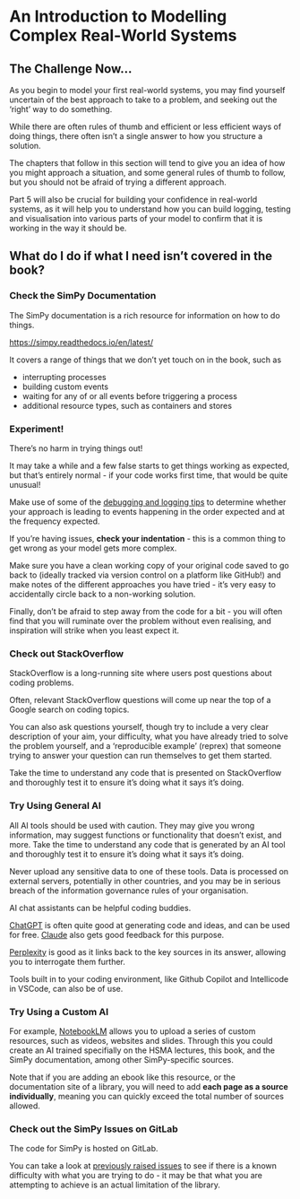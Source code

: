 # An Introduction to Modelling Complex Real-World Systems

## The Challenge Now...

As you begin to model your first real-world systems, you may find yourself uncertain of the best approach to take to a problem, and seeking out the 'right' way to do something.

While there are often rules of thumb and efficient or less efficient ways of doing things, there often isn't a single answer to how you structure a solution.

The chapters that follow in this section will tend to give you an idea of how you might approach a situation, and some general rules of thumb to follow, but you should not be afraid of trying a different approach.

:::{.callout-tip}
Part 5 will also be crucial for building your confidence in real-world systems, as it will help you to understand how you can build logging, testing and visualisation into various parts of your model to confirm that it is working in the way it should be.
:::

## What do I do if what I need isn't covered in the book?

### Check the SimPy Documentation

The SimPy documentation is a rich resource for information on how to do things.

<https://simpy.readthedocs.io/en/latest/>

It covers a range of things that we don't yet touch on in the book, such as

- interrupting processes
- building custom events
- waiting for any of or all events before triggering a process
- additional resource types, such as containers and stores

### Experiment!

There's no harm in trying things out!

It may take a while and a few false starts to get things working as expected, but that's entirely normal - if your code works first time, that would be quite unusual!

Make use of some of the [debugging and logging tips](basic_debugging_tactics.qmd) to determine whether your approach is leading to events happening in the order expected and at the frequency expected.

If you're having issues, **check your indentation** - this is a common thing to get wrong as your model gets more complex.

Make sure you have a clean working copy of your original code saved to go back to (ideally tracked via version control on a platform like GitHub!) and make notes of the different approaches you have tried - it's very easy to accidentally circle back to a non-working solution.

Finally, don't be afraid to step away from the code for a bit - you will often find that you will ruminate over the problem without even realising, and inspiration will strike when you least expect it.

### Check out StackOverflow

StackOverflow is a long-running site where users post questions about coding problems.

Often, relevant StackOverflow questions will come up near the top of a Google search on coding topics.

You can also ask questions yourself, though try to include a very clear description of your aim, your difficulty, what you have already tried to solve the problem yourself, and a 'reproducible example' (reprex) that someone trying to answer your question can run themselves to get them started.

:::{.callout-warning}
Take the time to understand any code that is presented on StackOverflow and thoroughly test it to ensure it's doing what it says it's doing.
:::

### Try Using General AI

:::{.callout-warning}
All AI tools should be used with caution. They may give you wrong information, may suggest functions or functionality that doesn't exist, and more. Take the time to understand any code that is generated by an AI tool and thoroughly test it to ensure it's doing what it says it's doing.
:::

:::{.callout-important}
Never upload any sensitive data to one of these tools. Data is processed on external servers, potentially in other countries, and you may be in serious breach of the information governance rules of your organisation.
:::

AI chat assistants can be helpful coding buddies.

[ChatGPT](https://chatgpt.com/) is often quite good at generating code and ideas, and can be used for free. [Claude](https://claude.ai/) also gets good feedback for this purpose.

[Perplexity](https://www.perplexity.ai/) is good as it links back to the key sources in its answer, allowing you to interrogate them further.

Tools built in to your coding environment, like Github Copilot and Intellicode in VSCode, can also be of use.

### Try Using a Custom AI

For example, [NotebookLM](https://notebooklm.google.com) allows you to upload a series of custom resources, such as videos, websites and slides. Through this you could create an AI trained specifially on the HSMA lectures, this book, and the SimPy documentation, among other SimPy-specific sources.

:::{.callout-note}
Note that if you are adding an ebook like this resource, or the documentation site of a library, you will need to add **each page as a source individually**, meaning you can quickly exceed the total number of sources allowed.
:::

### Check out the SimPy Issues on GitLab

The code for SimPy is hosted on GitLab.

You can take a look at [previously raised issues](https://gitlab.com/team-simpy/simpy/-/issues) to see if there is a known difficulty with what you are trying to do - it may be that what you are attempting to achieve is an actual limitation of the library.

